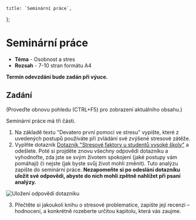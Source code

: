 
    title: `Seminární práce`,
};

# Seminární práce

- **Téma** - Osobnost a stres
- **Rozsah** - 7-10 stran formátu A4

**Termín odevzdání bude zadán při výuce.**

## Zadání

(Proveďte obnovu pohledu (CTRL+F5) pro zobrazení aktuálního obsahu.)

Seminární práce má tři části.

1. Na základě textu <Link href="/psy1/ukoly/12.4">"Devatero první pomoci ve stresu"</Link> vypište, které z uvedených postupů používáte při zvládání své zvýšené stresové zátěže.
2. Vyplňte dotazník [Dotazník "Stresové faktory u studentů vysoké školy"](https://forms.office.com/e/G53pV4Ca5R) a odešlete. Poté si projděte znovu všechny odpovědi dotazníku a vyhodnoťte, zda jste se svým životem spokojení (jaké postupy vám pomáhají) či nejste (jak byste svůj život mohli změnit). Tuto analýzu zapište do seminární práce. **Nezapomeňte si po odeslání dotazníku uložit své odpovědi, abyste do nich mohli zpětně nahlížet při psaní analýzy.**

<div className={`flex justify-center`}>
    <Image src={DotaznikUlozit} alt="Uložení odpovědí dotazníku" className={`border border-gray-600 shadow-sm`} />
</div>

3. Přečtěte si jakoukoli knihu o stresové problematice, zapište její recenzi – hodnocení, a konkrétně rozeberte určitou kapitolu, která vás zaujme.

